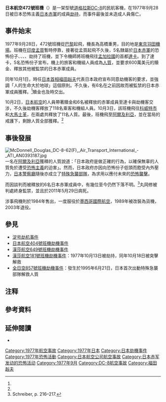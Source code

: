 {{For|衝出機場跑道的事故|日本航空472号班机事故 (1972年)}}
{{Infobox Airliner accident
|name=日本航空472號班機劫機事件
|Crash image= Douglas DC-8-62, Japan Airlines (JAL) JP6862131.jpg
|Image caption= 事件中遭日本赤軍劫持的[[道格拉斯DC-8|道格拉斯DC-8]]，1969年攝於檀香山
|Date=1977年9月28日
|Type=[[劫機|劫機]]
|Site={{BAN}}[[達卡|達卡]]
|Fatalities=0
|Injuries=
|Aircraft Type=[[道格拉斯DC-8|道格拉斯DC-8-62]]<ref name="Schreiber, p. 216">Schreiber, p. 216.</ref>
|Operator=[[日本航空|日本航空]]
|Origin={{FRA}}[[巴黎夏尔·戴高乐机场|巴黎夏尔·戴高乐机场]]
|Last stopover={{IND}}[[贾特拉帕蒂·希瓦吉国际机场|孟買聖克魯斯國際機場]]
|Destination={{JPN}}[[東京國際機場|東京國際機場]]
|Tail Number=JA8033 <ref>[http://www.amy.hi-ho.ne.jp/yo-ando/hijack.pdf ＪＡ８０３３ ダッカ ハイジャック政府派遣特別機 添乗整備記録]  {{webarchive|url=https://www.webcitation.org/6SLQC7wYi?url=http://www.amy.hi-ho.ne.jp/yo-ando/hijack.pdf |date=2014-09-04 }}{{ja icon}}</ref>
|Ship name=天草號
|Passengers=142（包括5名劫機者）
|Crew=14
|Survivors=156（全部）
}}
'''日本航空472號班機'''（{{lang-ja|'''ダッカ日航機ハイジャック事件'''}}）是一架型號[[道格拉斯DC-8|道格拉斯DC-8]]的民航客機，在1977年9月28日被日本恐怖主義[[日本赤軍|日本赤軍]]的成員[[劫機|劫持]]，而事件最後並未造成人員傷亡。

== 事件始末 ==
1977年9月28日，472號班機從[[巴黎|巴黎]]起飛，機長為高橋重男，目的地是[[東京|東京]][[羽田機場|羽田機場]]。班機在[[印度|印度]][[孟買|孟買]]暫時停靠，接著從孟買起飛不久後，5名隸屬於[[日本赤軍|日本赤軍]]的恐怖份子{{link-ja|丸岡修|丸岡修}}{{noteTag|1=曾於1973年參與[[日本航空404號班機劫機事件|日本航空404號班機劫機事件]]}}、{{link-ja|佐佐木規夫|佐々木規夫}}、{{link-ja|坂東國男|坂東國男}}{{noteTag|1=曾於1972年參與[[淺間山莊事件|淺間山莊事件]]}}、{{link-ja|西川純|西川純 (日本赤軍)}}{{noteTag|1=曾於1974年參與{{link-en|法国驻荷兰大使馆遇袭事件|1974 French Embassy attack in The Hague}}}}、{{link-ja|和光晴生|和光晴生}}{{noteTag|1=曾於1974年參與[[拉裕事件|拉裕事件]]及{{link-en|法国驻荷兰大使馆遇袭事件|1974 French Embassy attack in The Hague}}}}劫持了班機，並下令機師將班機飛往[[孟加拉國|孟加拉國]]的首都[[達卡|達卡]]。到了達卡，5名恐怖份子宣布，機上的旅客和機組人員成為[[人質|人質]]，並要求600萬美元的贖金、釋放其他被監禁的日本赤軍成員。

同年10月1日，時任[[日本首相|日本首相]][[福田赳夫|福田赳夫]]代表日本政府宣布同意劫機客的要求，並強調「人的生命大於地球」這個原則。不久後，有6名在之前因故而被監禁的日本赤軍成員獲釋。<ref name="Schreiber, p. 216"/>贖金也及時交出。

10月2日，[[日本航空|日本航空]]的人員帶著贖金和6名被釋放的赤軍成員至達卡與劫機客交涉，不久後劫機客釋放了118名乘客和機組人員。10月3日，該班機飛往[[科威特市|科威特市]]和[[大馬士革|大馬士革]]，在兩處共釋放了11名人質。最後，班機飛至[[阿爾及利亞|阿爾及利亞]]，並在當局的戒護下，剩餘人質全部獲釋。<ref name="Schreiber, p. 216"/>

== 事後發展 ==
[[File:McDonnell_Douglas_DC-8-62(F),_Air_Transport_International_-_ATI_AN0393187.jpg|thumb]]
一名在[[阿爾及利亞|阿爾及利亞]]獲釋的人質說道：「日本政府是做正確的行為，以確保無辜的人質免於遭受[[恐怖主義|恐怖主義]]的迫害」。然而，日本政府亦因向恐怖份子低頭而飽受內外壓力，[[警察廳_(日本)|日本警察廳]]隨後亦成立了[[特殊急襲部隊|特殊急襲部隊]]，為求用以應付未來的[[恐怖襲擊|恐怖襲擊]]。

而因談判而被釋放的6名日本赤軍成員中，有幾位至今仍然下落不明。<ref>Schreiber, p. 216–217.</ref>丸岡修被判處終身監禁，並且於2011年5月29日病死。

涉事飛機則於1984年售出，一度服役於[[墨西哥國際航空|墨西哥國際航空]]，1989年被改裝為貨機，2003年退役。

== 參見 ==
* [[淀号劫机事件|淀号劫机事件]]
* [[日本航空404號班機劫機事件|日本航空404號班機劫機事件]]
* [[漢莎航空649號班機劫機事件|漢莎航空649號班機劫機事件]]
* [[漢莎航空181號班機劫機事件|漢莎航空181號班機劫機事件]]：1977年10月13日被劫持，同年10月18日被突擊解救
* [[全日空857號班機劫機事件|全日空857號班機劫機事件]]：發生於1995年6月21日，日本首次出動特殊急襲部隊解救人質

== 注释 ==
{{NoteFoot}}

== 參考資料 ==
{{Reflist}}

== 延伸閱讀 ==
* {{cite book
 | last = Schreiber
 | first = Mark
 | authorlink = 
 | coauthors =
 | year = 1996
 | chapter = 
 | title = Shocking Crimes of Postwar Japan
 | publisher = Tuttle Publishing
 | location = 
 | isbn = 4900737348
}}

{{1977年航空事故}}
[[Category:1977年航空事故|Category:1977年航空事故]]
[[Category:1977年日本|Category:1977年日本]]
[[Category:日本劫機事件|Category:日本劫機事件]]
[[Category:1977年恐怖活動|Category:1977年恐怖活動]]
[[Category:日本航空公司航空事故|Category:日本航空公司航空事故]]
[[Category:日本赤军发动的恐怖活动|Category:日本赤军发动的恐怖活动]]
[[Category:1977年9月|Category:1977年9月]]
[[Category:DC-8航空事故|Category:DC-8航空事故]]
[[Category:福田赳夫|Category:福田赳夫]]